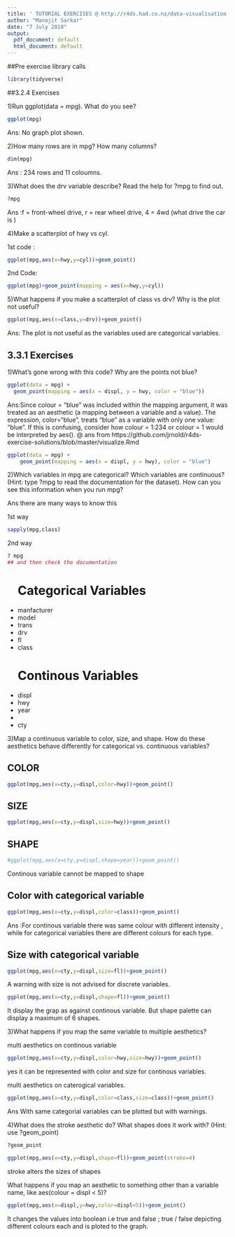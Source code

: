 ```yaml
---
title: ' TUTORIAL EXERCISES @ http://r4ds.had.co.nz/data-visualisation.html'
author: "Manojit Sarkar"
date: "7 July 2018"
output:
  pdf_document: default
  html_document: default
---
```


##Pre exercise library calls
```r

library(tidyverse)
```


##3.2.4 Exercises

1)Run ggplot(data = mpg). What do you see?

```r
ggplot(mpg)
```

Ans: No graph plot shown.

2)How many rows are in mpg? How many columns?

```r
dim(mpg)
```
Ans : 234 rows and 11 coloumns.

3)What does the drv variable describe? Read the help for ?mpg to find out.

```r
?mpg
```

Ans :f = front-wheel drive, r = rear wheel drive, 4 = 4wd (what drive the car is )

4)Make a scatterplot of hwy vs cyl.

1st code :
```r
ggplot(mpg,aes(x=hwy,y=cyl))+geom_point()
```

2nd Code:
```r
ggplot(mpg)+geom_point(mapping = aes(x=hwy,y=cyl))
```



5)What happens if you make a scatterplot of class vs drv? Why is the plot not useful?


```r
ggplot(mpg,aes(x=class,y=drv))+geom_point()
```

Ans: The plot is not useful as the variables used are categorical variables.


## 3.3.1 Exercises
1)What’s gone wrong with this code? Why are the points not blue?


```r
ggplot(data = mpg) + 
  geom_point(mapping = aes(x = displ, y = hwy, color = "blue"))
```


Ans:Since colour = "blue" was included within the mapping argument, it was treated as an aesthetic (a mapping between a variable and a value). The expression, color="blue", treats "blue" as a variable with only one value: "blue". If this is confusing, consider how colour = 1:234 or colour = 1 would be interpreted by aes(). 
@ ans from  https://github.com/jrnold/r4ds-exercise-solutions/blob/master/visualize.Rmd

```r
ggplot(data = mpg) + 
    geom_point(mapping = aes(x = displ, y = hwy), color = "blue")
```


2)Which variables in mpg are categorical? Which variables are continuous? (Hint: type ?mpg to read the documentation for the dataset). How can you see this information when you run mpg?

Ans there are many ways to know this 

1st way 

```r
sapply(mpg,class)
```

2nd way 

```r
? mpg 
## and then check the documentation
```

<UL>
<h1> Categorical Variables</h1>
<li>manfacturer</li>
<li>model</li>
<li>trans</li>
<li>drv</li>
<li>fl</li>
<li>class</li>

</UL>

<UL>
<h1> Continous Variables</h1>
<li>displ</li>
<li>hwy</li>
<li>year<li>
<li>cty</li>
</UL>

3)Map a continuous variable to color, size, and shape. How do these aesthetics behave differently for categorical vs. continuous variables?

## COLOR
```r
ggplot(mpg,aes(x=cty,y=displ,color=hwy))+geom_point()
```

## SIZE
```r
ggplot(mpg,aes(x=cty,y=displ,size=hwy))+geom_point()
```

## SHAPE
```r
#ggplot(mpg,aes(x=cty,y=displ,shape=year))+geom_point()
```

 Continous variable cannot be mapped to shape
 
## Color with categorical variable
 
```r
ggplot(mpg,aes(x=cty,y=displ,color=class))+geom_point()
```
Ans :For continous variable there was same colour with different intensity , while for categorical variables there are different colours for each type.


## Size with categorical variable

```r
ggplot(mpg,aes(x=cty,y=displ,size=fl))+geom_point()
```

A warning with size is not advised for discrete variables.


```r
ggplot(mpg,aes(x=cty,y=displ,shape=fl))+geom_point()
```
 It display the grap as against continous variable. But shape palette can display a maximum of 6 shapes.

3)What happens if you map the same variable to multiple aesthetics?

multi aesthetics on continous variable

```r
ggplot(mpg,aes(x=cty,y=displ,color=hwy,size=hwy))+geom_point()
```

yes it can be represented with color and size for continous variables.

multi aesthetics on caterogical variables.

```r
ggplot(mpg,aes(x=cty,y=displ,color=class,size=class))+geom_point()
```
Ans With same categorial variables can be plotted but with warnings.




4)What does the stroke aesthetic do? What shapes does it work with? (Hint: use ?geom_point)
```r
?geom_point

ggplot(mpg,aes(x=cty,y=displ,shape=fl))+geom_point(stroke=4)
```

stroke alters the sizes of shapes


What happens if you map an aesthetic to something other than a variable name, like aes(colour = displ < 5)?

```r
ggplot(mpg,aes(x=displ,y=hwy,color=displ<5))+geom_point()
```
   
   It changes the values into boolean i.e true and false ; true / false depicting different colours each and is ploted to the graph.

